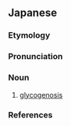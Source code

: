 ==Japanese==
{{wikipedia|lang=ja}}
{{ja-kanjitab|とう|げん|びょう|yomi=o}}

===Etymology===
{{suffix|糖原|tr1=tōgen|t1=glycogen|病|tr2=byō|t2=disease|lang=ja|sort=とうげんびょう}}

===Pronunciation===
{{ja-pron|yomi=o|とうげんびょう|acc=0|acc_ref=DJR}}

===Noun===
{{ja-noun|とうげんびょう|hhira=たうげんびやう}}

# {{lb|ja|pathology|sort=とうげんびょう}} [[glycogenosis]]

===References===
<references/>